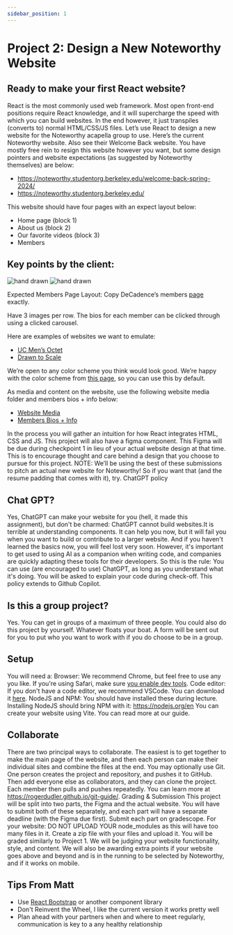 ```yaml
---
sidebar_position: 1
---
```

# Project 2: Design a New Noteworthy Website

## Ready to make your first React website?

React is the most commonly used web framework. Most open front-end positions require React knowledge, and it will supercharge the speed with which you can build websites. In the end however, it just transpiles (converts to) normal HTML/CSS/JS files.
Let’s use React to design a new website for the Noteworthy acapella group to use. Here’s the current Noteworthy website. Also see their Welcome Back website. You have mostly free rein to resign this website however you want, but some design pointers and website expectations (as suggested by Noteworthy themselves) are below:

- https://noteworthy.studentorg.berkeley.edu/welcome-back-spring-2024/
- https://noteworthy.studentorg.berkeley.edu/

This website should have four pages with an expect layout below:
- Home page (block 1)
- About us (block 2)
- Our favorite videos (block 3)
- Members

## Key points by the client:
![hand drawn](NoteworthyAssets\Project2File1.png)
![hand drawn](NoteworthyAssets\Project2File2.png)


Expected Members Page Layout:
Copy DeCadence’s members [page](https://decadence.berkeley.edu/) exactly.

Have 3 images per row.
The bios for each member can be clicked through using a clicked carousel.

Here are examples of websites we want to emulate:
- [UC Men’s Octet](https://mensoctet.berkeley.edu/)
- [Drawn to Scale](https://drawntoscale.berkeley.edu/)

We’re open to any color scheme you think would look good. We’re happy with the color scheme from [this page](https://noteworthy.berkeley.edu/welcome-back-spring-2024/), so you can use this by default.

As media and content on the website, use the following website media folder and members bios + info below:
- [Website Media](https://drive.google.com/drive/folders/15dGomTiLMZ2z_doHh0zp3pA9spGsr8HT?usp=drive_link)
- [Members Bios + Info](https://docs.google.com/spreadsheets/d/1NWdNfx4CH4_cY8lPHSJBTnxYcYAjjBgUOnd1cPDL6d8/edit?resourcekey#gid=1687110568)

In the process you will gather an intuition for how React integrates HTML, CSS and JS.
This project will also have a figma component. This Figma will be due during checkpoint 1 in lieu of your actual website design at that time. This is to encourage thought and care behind a design that you choose to pursue for this project.
NOTE: We’ll be using the best of these submissions to pitch an actual new website for Noteworthy! So if you want that (and the resume padding that comes with it), try.
ChatGPT policy​

## Chat GPT?
Yes, ChatGPT can make your website for you (hell, it made this assignment), but don't be charmed: ChatGPT cannot build websites.It is terrible at understanding components. It can help you now, but it will fail you when you want to build or contribute to a larger website. And if you haven't learned the basics now, you will feel lost very soon.
However, it's important to get used to using AI as a companion when writing code, and companies are quickly adapting these tools for their developers.
So this is the rule: You can use (are encouraged to use) ChatGPT, as long as you understand what it's doing. You will be asked to explain your code during check-off.
This policy extends to Github Copilot.

## Is this a group project?​
Yes. You can get in groups of a maximum of three people. You could also do this project by yourself. Whatever floats your boat. A form will be sent out for you to put who you want to work with if you do choose to be in a group.
## Setup​
You will need a:
Browser: We recommend Chrome, but feel free to use any you like. If you're using Safari, make sure [you enable dev tools](https://developer.apple.com/library/content/documentation/NetworkingInternetWeb/Conceptual/Web_Inspector_Tutorial/EnableWebInspector/EnableWebInspector.html).
Code editor: If you don't have a code editor, we recommend VSCode. You can download it [here](https://aka.ms/visual-studio-code).
NodeJS and NPM: You should have installed these during lecture. Installing NodeJS should bring NPM with it: https://nodejs.org/en
You can create your website using Vite. You can read more at our guide.
## Collaborate​
There are two principal ways to collaborate. The easiest is to get together to make the main page of the website, and then each person can make their individual sites and combine the files at the end.
You may optionally use Git. One person creates the project and repository, and pushes it to GitHub. Then add everyone else as collaborators, and they can clone the project. Each member then pulls and pushes repeatedly. You can learn more at https://rogerdudler.github.io/git-guide/.
Grading & Submission
This project will be split into two parts, the Figma and the actual website. You will have to submit both of these separately, and each part will have a separate deadline (with the Figma due first).
Submit each part on gradescope.
For your website: DO NOT UPLOAD YOUR node_modules as this will have too many files in it. Create a zip file with your files and upload it.
You will be graded similarly to Project 1. We will be judging your website functionality, style, and content. We will also be awarding extra points if your website goes above and beyond and is in the running to be selected by Noteworthy, and if it works on mobile.

## Tips From Matt
- Use [React Bootstrap](https://react-bootstrap.netlify.app/docs/getting-started/introduction#examples) or another component library 
- Don't Reinvent the Wheel, I like the current version it works pretty well
- Plan ahead with your partners when and where to meet regularly, communication is key to a any healthy relationship

